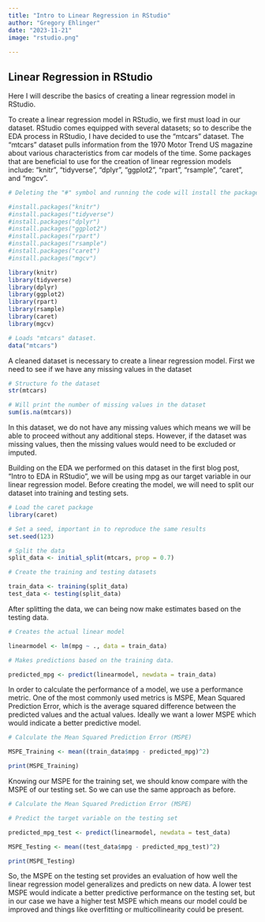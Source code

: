 ```yaml
---
title: "Intro to Linear Regression in RStudio"
author: "Gregory Ehlinger"
date: "2023-11-21"
image: "rstudio.png"
    
---
```


## Linear Regression in RStudio

Here I will describe the basics of creating a linear regression model in RStudio.




To create a linear regression model in RStudio, we first must load in our dataset. RStudio comes equipped with several datasets; so to describe the EDA process in RStudio, I have decided to use the "mtcars" dataset. The "mtcars" dataset pulls information from the 1970 Motor Trend US magazine about various characteristics from car models of the time. Some packages that are beneficial to use for the creation of linear regression models include: "knitr", "tidyverse", "dplyr", "ggplot2", "rpart", "rsample", "caret", and "mgcv".

```r

# Deleting the "#" symbol and running the code will install the package automatically.

#install.packages("knitr")
#install.packages("tidyverse")
#install.packages("dplyr")
#install.packages("ggplot2")
#install.packages("rpart")
#install.packages("rsample")
#install.packages("caret")
#install.packages("mgcv")

library(knitr)
library(tidyverse)
library(dplyr)
library(ggplot2)
library(rpart)
library(rsample)
library(caret)
library(mgcv)

# Loads "mtcars" dataset.
data("mtcars")

```

A cleaned dataset is necessary to create a linear regression model. First we need to see if we have any missing values in the dataset

```r

# Structure fo the dataset
str(mtcars)

# Will print the number of missing values in the dataset
sum(is.na(mtcars))

```
In this dataset, we do not have any missing values which means we will be able to proceed without any additional steps. However, if the dataset was missing values, then the missing values would need to be excluded or imputed. 

Building on the EDA we performed on this dataset in the first blog post, "Intro to EDA in RStudio", we will be using mpg as our target variable in our linear regression model. Before creating the model, we will need to split our dataset into training and testing sets.

```r

# Load the caret package
library(caret)

# Set a seed, important in to reproduce the same results
set.seed(123)

# Split the data
split_data <- initial_split(mtcars, prop = 0.7)

# Create the training and testing datasets

train_data <- training(split_data)
test_data <- testing(split_data)


```

After splitting the data, we can being now make estimates based on the testing data.

```r

# Creates the actual linear model

linearmodel <- lm(mpg ~ ., data = train_data)

# Makes predictions based on the training data.

predicted_mpg <- predict(linearmodel, newdata = train_data)

```

In order to calculate the performance of a model, we use a performance metric. One of the most commonly used metrics is MSPE, Mean Squared Prediction Error, which is the average squared difference between the predicted values and the actual values. Ideally we want a lower MSPE which would indicate a better predictive model.

```r

# Calculate the Mean Squared Prediction Error (MSPE)

MSPE_Training <- mean((train_data$mpg - predicted_mpg)^2)

print(MSPE_Training)

```

Knowing our MSPE for the training set, we should know compare with the MSPE of our testing set. So we  can use the same approach as before.

```r

# Calculate the Mean Squared Prediction Error (MSPE)

# Predict the target variable on the testing set

predicted_mpg_test <- predict(linearmodel, newdata = test_data)

MSPE_Testing <- mean((test_data$mpg - predicted_mpg_test)^2)

print(MSPE_Testing)

```
So, the MSPE on the testing set provides an evaluation of how well the linear regression model generalizes and predicts on new data. A lower test MSPE would indicate a better predictive performance on the testing set, but in our case we have a higher test MSPE which means our model could be improved and things like overfitting or multicollinearity could be present.





